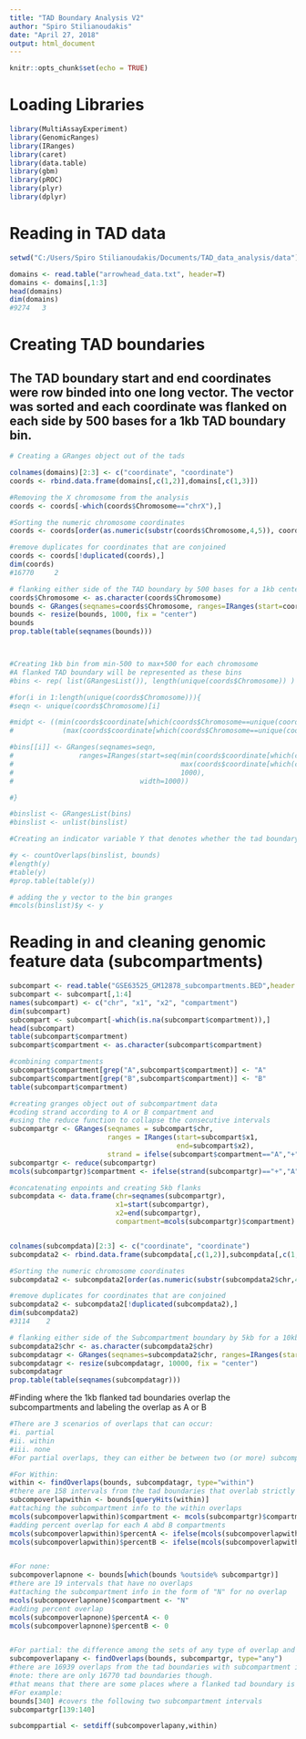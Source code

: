 ```yaml
---
title: "TAD Boundary Analysis V2"
author: "Spiro Stilianoudakis"
date: "April 27, 2018"
output: html_document
---
```


```r
knitr::opts_chunk$set(echo = TRUE)
```

# Loading Libraries

```r
library(MultiAssayExperiment)
library(GenomicRanges)
library(IRanges)
library(caret)
library(data.table)
library(gbm)
library(pROC)
library(plyr)
library(dplyr)
```


# Reading in TAD data

```r

setwd("C:/Users/Spiro Stilianoudakis/Documents/TAD_data_analysis/data")

domains <- read.table("arrowhead_data.txt", header=T)
domains <- domains[,1:3]
head(domains)
dim(domains)
#9274   3

```

# Creating TAD boundaries

## The TAD boundary start and end coordinates were row binded into one long vector. The vector was sorted and each coordinate was flanked on each side by 500 bases for a 1kb TAD boundary bin.

```r

# Creating a GRanges object out of the tads

colnames(domains)[2:3] <- c("coordinate", "coordinate")
coords <- rbind.data.frame(domains[,c(1,2)],domains[,c(1,3)])

#Removing the X chromosome from the analysis
coords <- coords[-which(coords$Chromosome=="chrX"),]

#Sorting the numeric chromosome coordinates
coords <- coords[order(as.numeric(substr(coords$Chromosome,4,5)), coords$coordinate),]

#remove duplicates for coordinates that are conjoined
coords <- coords[!duplicated(coords),]
dim(coords)
#16770     2

# flanking either side of the TAD boundary by 500 bases for a 1kb centerd boundary region
coords$Chromosome <- as.character(coords$Chromosome)
bounds <- GRanges(seqnames=coords$Chromosome, ranges=IRanges(start=coords$coordinate, width=1))
bounds <- resize(bounds, 1000, fix = "center")
bounds
prop.table(table(seqnames(bounds)))



#Creating 1kb bin from min-500 to max+500 for each chromosome
#A flanked TAD boundary will be represented as these bins
#bins <- rep( list(GRangesList()), length(unique(coords$Chromosome)) )

#for(i in 1:length(unique(coords$Chromosome))){
#seqn <- unique(coords$Chromosome)[i]

#midpt <- ((min(coords$coordinate[which(coords$Chromosome==unique(coords$Chromosome)[i])])-500) + 
#            (max(coords$coordinate[which(coords$Chromosome==unique(coords$Chromosome)[i])])+500))/2

#bins[[i]] <- GRanges(seqnames=seqn, 
#                ranges=IRanges(start=seq(min(coords$coordinate[which(coords$Chromosome==unique(coords$Chromosome)[i])])-500, 
#                                         max(coords$coordinate[which(coords$Chromosome==unique(coords$Chromosome)[i])])+500,
#                                         1000),
#                               width=1000))

#}

#binslist <- GRangesList(bins)
#binslist <- unlist(binslist)

#Creating an indicator variable Y that denotes whether the tad boundary overlaps the genomic bin 

#y <- countOverlaps(binslist, bounds)
#length(y)
#table(y)
#prop.table(table(y))

# adding the y vector to the bin granges
#mcols(binslist)$y <- y

```

# Reading in and cleaning genomic feature data (subcompartments)

```r

subcompart <- read.table("GSE63525_GM12878_subcompartments.BED",header = F)
subcompart <- subcompart[,1:4]
names(subcompart) <- c("chr", "x1", "x2", "compartment")
dim(subcompart)
subcompart <- subcompart[-which(is.na(subcompart$compartment)),]
head(subcompart)
table(subcompart$compartment)
subcompart$compartment <- as.character(subcompart$compartment)

#combining compartments
subcompart$compartment[grep("A",subcompart$compartment)] <- "A"
subcompart$compartment[grep("B",subcompart$compartment)] <- "B"
table(subcompart$compartment)

#creating granges object out of subcompartment data
#coding strand according to A or B compartment and
#using the reduce function to collapse the consecutive intervals
subcompartgr <- GRanges(seqnames = subcompart$chr, 
                        ranges = IRanges(start=subcompart$x1, 
                                         end=subcompart$x2), 
                        strand = ifelse(subcompart$compartment=="A","+","-"))
subcompartgr <- reduce(subcompartgr)
mcols(subcompartgr)$compartment <- ifelse(strand(subcompartgr)=="+","A","B")

#concatenating enpoints and creating 5kb flanks
subcompdata <- data.frame(chr=seqnames(subcompartgr),
                          x1=start(subcompartgr),
                          x2=end(subcompartgr),
                          compartment=mcols(subcompartgr)$compartment)


colnames(subcompdata)[2:3] <- c("coordinate", "coordinate")
subcompdata2 <- rbind.data.frame(subcompdata[,c(1,2)],subcompdata[,c(1,3)])

#Sorting the numeric chromosome coordinates
subcompdata2 <- subcompdata2[order(as.numeric(substr(subcompdata2$chr,4,5)), subcompdata2$coordinate),]

#remove duplicates for coordinates that are conjoined
subcompdata2 <- subcompdata2[!duplicated(subcompdata2),]
dim(subcompdata2)
#3114    2

# flanking either side of the Subcompartment boundary by 5kb for a 10kb centerd boundary region
subcompdata2$chr <- as.character(subcompdata2$chr)
subcompdatagr <- GRanges(seqnames=subcompdata2$chr, ranges=IRanges(start=subcompdata2$coordinate, width=1))
subcompdatagr <- resize(subcompdatagr, 10000, fix = "center")
subcompdatagr
prop.table(table(seqnames(subcompdatagr)))

```

#Finding where the 1kb flanked tad boundaries overlap the subcompartments and labeling the overlap as A or B

```r

#There are 3 scenarios of overlaps that can occur:
#i. partial
#ii. within
#iii. none
#For partial overlaps, they can either be between two (or more) subcompartments, or with only one subcompartment (i.e. there is a break between compartments)

#For Within:
within <- findOverlaps(bounds, subcompdatagr, type="within")
#there are 158 intervals from the tad boundaries that overlab strictly within flanked subcompartments
subcompoverlapwithin <- bounds[queryHits(within)]
#attaching the subcompartment info to the within overlaps
mcols(subcompoverlapwithin)$compartment <- mcols(subcompartgr)$compartment[subjectHits(within)]
#adding percent overlap for each A abd B compartments
mcols(subcompoverlapwithin)$percentA <- ifelse(mcols(subcompoverlapwithin)$compartment=="A",1,0)
mcols(subcompoverlapwithin)$percentB <- ifelse(mcols(subcompoverlapwithin)$compartment=="B",1,0)


#For none:
subcompoverlapnone <- bounds[which(bounds %outside% subcompartgr)]
#there are 19 intervals that have no overlaps
#attaching the subcompartment info in the form of "N" for no overlap
mcols(subcompoverlapnone)$compartment <- "N"
#adding percent overlap
mcols(subcompoverlapnone)$percentA <- 0
mcols(subcompoverlapnone)$percentB <- 0


#For partial: the difference among the sets of any type of overlap and within overlaps
subcompoverlapany <- findOverlaps(bounds, subcompartgr, type="any")
#there are 16939 overlaps from the tad boundaries with subcompartment intervals
#note: there are only 16770 tad boundaries though.
#that means that there are some places where a flanked tad boundary is a part of two (or more) subcompartment intervals
#For example:
bounds[340] #covers the following two subcompartment intervals 
subcompartgr[139:140]

subcomppartial <- setdiff(subcompoverlapany,within)

```
